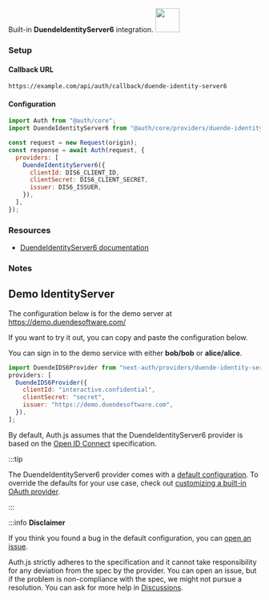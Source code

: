 <div
  style={{
    backgroundColor: "#000",
    display: "flex",
    justifyContent: "space-between",
    color: "#fff",
    padding: 16,
  }}
>
  <span>
    Built-in <b>DuendeIdentityServer6</b> integration.
  </span>
  <a href="https://docs.duendesoftware.com/identityserver/v6">
    <img
      style={{ display: "block" }}
      src="/img/providers/duende-identity-server6.svg"
      height="48"
      width="48"
    />
  </a>
</div>

### Setup

#### Callback URL

```
https://example.com/api/auth/callback/duende-identity-server6
```

#### Configuration

```js
import Auth from "@auth/core";
import DuendeIdentityServer6 from "@auth/core/providers/duende-identity-server6";

const request = new Request(origin);
const response = await Auth(request, {
  providers: [
    DuendeIdentityServer6({
      clientId: DIS6_CLIENT_ID,
      clientSecret: DIS6_CLIENT_SECRET,
      issuer: DIS6_ISSUER,
    }),
  ],
});
```

### Resources

- [DuendeIdentityServer6 documentation](https://docs.duendesoftware.com/identityserver/v6)

### Notes

## Demo IdentityServer

The configuration below is for the demo server at https://demo.duendesoftware.com/

If you want to try it out, you can copy and paste the configuration below.

You can sign in to the demo service with either <b>bob/bob</b> or <b>alice/alice</b>.

```js filename=pages/api/auth/[...nextauth].js
import DuendeIDS6Provider from "next-auth/providers/duende-identity-server6";
providers: [
  DuendeIDS6Provider({
    clientId: "interactive.confidential",
    clientSecret: "secret",
    issuer: "https://demo.duendesoftware.com",
  }),
];
```

By default, Auth.js assumes that the DuendeIdentityServer6 provider is
based on the [Open ID Connect](https://openid.net/specs/openid-connect-core-1_0.html) specification.

:::tip

The DuendeIdentityServer6 provider comes with a [default configuration](https://github.com/nextauthjs/next-auth/blob/main/packages/core/src/providers/duende-identity-server6.ts).
To override the defaults for your use case, check out [customizing a built-in OAuth provider](https://authjs.dev/guides/providers/custom-provider#override-default-options).

:::

:::info **Disclaimer**

If you think you found a bug in the default configuration, you can [open an issue](https://authjs.dev/new/provider-issue).

Auth.js strictly adheres to the specification and it cannot take responsibility for any deviation from
the spec by the provider. You can open an issue, but if the problem is non-compliance with the spec,
we might not pursue a resolution. You can ask for more help in [Discussions](https://authjs.dev/new/github-discussions).
